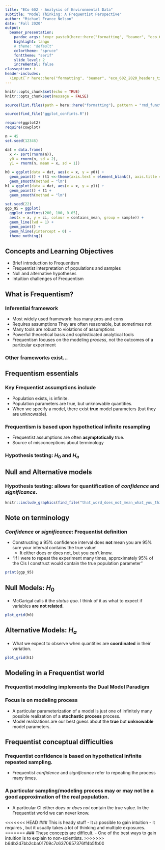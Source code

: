 ```yaml
---
title: "ECo 602 - Analysis of Environmental Data"
subtitle: "Model Thinking: A Frequentist Perspective"
author: "Michael France Nelson"
date: "Fall 2020"
output:
  beamer_presentation:
    pandoc_args: !expr paste0(here::here("formatting", "beamer", "eco_602_2020_beamer.yaml"))
    highlight: tango
    # theme: "default"
    colortheme: "spruce"
    fonttheme: "serif"
    slide_level: 2
    incremental: false
classoption: t
header-includes:
  \input{`r here::here("formatting", "beamer", "eco_602_2020_headers_tikz.tex")`}
---
```


```r
knitr::opts_chunk$set(echo = TRUE)
knitr::opts_chunk$set(message = FALSE)

source(list.files(path = here::here("formatting"), pattern = "rmd_functions.R", recursive = TRUE, full.names = TRUE))

source(find_file("ggplot_confints.R"))

require(ggplot2)
require(cowplot)

```

```r
n = 45
set.seed(12346)

dat = data.frame(
  x <- sort(rnorm(n)),
  y0 = rnorm(n, sd = 2),
  y1 = rnorm(n, mean = x, sd = 1))

h0 = ggplot(data = dat, aes(x = x, y = y0)) + 
  geom_point() + (t1 <<-theme(axis.text = element_blank(), axis.title = element_blank()))+
  geom_smooth(method = "lm")
h1 = ggplot(data = dat, aes(x = x, y = y1)) + 
  geom_point() + t1 +
  geom_smooth(method = "lm")

set.seed(22)
ggp_95 = ggplot(
  ggplot_confints(200, 100, 0.05),
  aes(x = x, y = ci, colour = contains_mean, group = sample)) +
  geom_line(lwd = 1) +
  geom_point() +
  geom_hline(yintercept = 0) +
  theme_nothing()

```


## Concepts and Learning Objectives

- Brief introduction to Frequentism
- Frequentist interpretation of populations and samples
- Null and alternative hypotheses
- Intuition challenges of Frequentism


<!-- \titlegraphic{\includegraphics[width=0.5\textwidth]{`r list.files(path = here::here(), pattern = "that_word_does_not_mean_what_you_think_it_means.jpg", recursive = TRUE, full.names = TRUE)`}} -->


## What is Frequentism?

### Inferential framework
- Most widely used framework: has many pros and cons
- Requires assumptions
  They are often reasonable, but sometimes not
- Many tools are robust to violations of assumptions
- Powerful theoretical basis and sophisticated analytical tools
- Frequentism focuses on the modeling *process*, not the outcomes of a particular experiment

### Other frameworks exist...




## Frequentism essentials

### Key Frequentist assumptions include
- Population exists, is infinite.
- Population parameters are true, but unknowable quantities.
- When we specify a model, there exist **true** model parameters (but they are unknowable).


### Frequentism is based upon hypothetical infinite resampling
- Frequentist assumptions are often **asymptotically** true.
- Source of misconceptions about terminology

### Hypothesis testing: $H_0$ and $H_a$




## Null and Alternative models

### Hypothesis testing: allows for quantification of *confidence* and *significance*.

```r
knitr::include_graphics(find_file("that_word_does_not_mean_what_you_think_it_means.jpg"))
```



## Note on terminology

### *Confidence* or *significance*: Frequentist definition

- Constructing a 95% confidence interval does **not** mean you are 95% sure your interval contains the true value!
  - It either does or does not, but you can't know.
- "If I were to repeat the experiment many times, approximately 95% of the CIs I construct would contain the true population parameter"

```r
print(ggp_95)
```




## Null Models: $H_0$

- McGarigal calls it the *status quo*.  I think of it as what to expect if variables **are not related**.

```r
plot_grid(h0)

```



## Alternative Models: $H_a$

- What we expect to observe when quantities are **coordinated** in their variation.

```r
plot_grid(h1)
```




## Modeling in a Frequentist world

### Frequentist modeling implements the **Dual Model Paradigm**

### Focus is on modeling process
- A particular parameterization of a model is just one of infinitely many possible realization of a **stochastic process** process.
- Model realizations are our best guess about the **true** but **unknowable** model parameters.




## Frequentist conceptual difficulties

### Frequentist confidence is based on **hypothetical infinite repeated sampling**.
- Frequentist *confidence* and *significance* refer to repeating the process many times.

### A particular sampling/modeling process may or may not be a good approximation of the real population.
- A particular CI either *does* or *does not* contain the true value.  In the Frequentist world we can never know.

<<<<<<< HEAD
### This is heady stuff
- It *is* possible to gain intuition - it requires , but it usually takes a lot of thinking and multiple exposures.
=======
### These concepts are difficult.
- One of the best ways to gain intuition is to explain to non-scientists.
>>>>>>> b64b2d7bb2cba01709c7c6370657376ff4b5fb00

